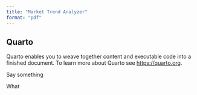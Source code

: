 ```yaml
---
title: "Market Trend Analyzer"
format: "pdf"
---
```


## Quarto

Quarto enables you to weave together content and executable code into a finished document. To learn more about Quarto see <https://quarto.org>.

Say something

What